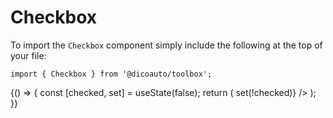 
<Meta
  title="Toolbox/Checkbox"
  component={Checkbox}
/>

# Checkbox

To import the `Checkbox` component simply include the following at the top of your file:

```
import { Checkbox } from '@dicoauto/toolbox';
```

<Canvas>
  <Story name="Default">
    <Checkbox />
  </Story>
</Canvas>

<Canvas>
  <Story name="Checked">
    <Checkbox checked />
  </Story>
</Canvas>

<Canvas>
  <Story name="Disabled">
    <div className="flex space-x-4">
      <Checkbox disabled />
      <Checkbox
        disabled
        checked
      />
    </div>
  </Story>
</Canvas>

<Canvas>
  <Story name="With Action">
    {() => {
      const [checked, set] = useState(false);
      return (
        <Checkbox
          checked={checked}
          onClick={() => set(!checked)}
        />
      );
    }}
  </Story>
</Canvas>
